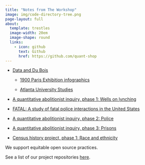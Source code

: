 ```yaml
---
title: "Notes from The Workshop"
image: img/code-directory-tree.png
page-layout: full
about:
  template: trestles
  image-width: 20em
  image-shape: round
  links:
    - icon: github
      text: Github
      href: https://github.com/quant-shop
---
```


- [Data and Du Bois](https:quant-shop.github.io/dubois-infographics){.external target="_blank"}

  - [1900 Paris Exhibition infographics](https:quant-shop.github.io/dubois-infographics){.external target="_blank"}
  
  - [Atlanta University Studies](https:quant-shop.github.io/atlanta-university-studies){.external target="_blank"}
  
- [A quantitative abolitionist inquiry, phase 1: Wells on lynching](https:quant-shop.github.io/red-record){.external target="_blank"}

- [FATAL: A study of fatal police interactions in the United States](https://quant-shop.github.io/fatalv2){.external target="_blank"}

- [A quantitative abolitionist inquiry, phase 2: Police](https:quant-shop.github.io/police){.external target="_blank"}

- [A quantitative abolitionist inquiry, phase 3: Prisons](https:quant-shop.github.io/prisons){.external target="_blank"}

- [Census history project, phase 1: Race and ethnicity](https://quant-shop.github.io/census-race/){.external target="_blank"}

We support equitable open source practices. 

See a list of our project repositories [here](https://github.com/quant-shop){target="_blank"}.
